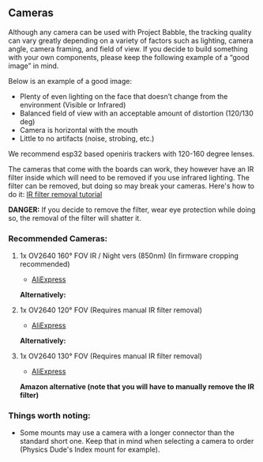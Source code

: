 ## Cameras

Although any camera can be used with Project Babble, the tracking quality can vary greatly depending on a variety of factors such as lighting, camera angle, camera framing, and field of view. If you decide to build something with your own components, please keep the following example of a “good image” in mind. 

Below is an example of a good image:

- Plenty of even lighting on the face that doesn’t change from the environment (Visible or Infrared)
- Balanced field of view with an acceptable amount of distortion (120/130 deg)
- Camera is horizontal with the mouth
- Little to no artifacts (noise, strobing, etc.)

We recommend esp32 based openiris trackers with 120-160 degree lenses. 

The cameras that come with the boards can work, they however have an IR filter inside which will need to be removed if you use infrared lighting. The filter can be removed, but doing so may break your cameras. Here's how to do it: [IR filter removal tutorial](https://www.youtube.com/watch?v=QYH-FWvDbDc)

**DANGER:** If you decide to remove the filter, wear eye protection while doing so, the removal of the filter will shatter it.

### Recommended Cameras:

1. 1x OV2640 160° FOV IR / Night vers (850nm) (In firmware cropping recommended)
   - [AliExpress](https://www.aliexpress.com/)
   
   **Alternatively:**
   
2. 1x OV2640 120° FOV (Requires manual IR filter removal)
   - [AliExpress](https://www.aliexpress.com/)
   
   **Alternatively:**
   
3. 1x OV2640 130° FOV (Requires manual IR filter removal)
   - [AliExpress](https://www.aliexpress.com/)

   **Amazon alternative (note that you will have to manually remove the IR filter)**

### Things worth noting:

- Some mounts may use a camera with a longer connector than the standard short one. Keep that in mind when selecting a camera to order (Physics Dude's Index mount for example).